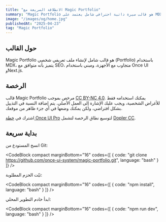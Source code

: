 ```yaml
---
title: "الانطلاقة السريعة مع Magic Portfolio"
summary: "Magic Portfolio هو قالب سيرة ذاتية احترافي شامل يعتمد على MDX، صديق لمحركات البحث، ومتجاوب بالكامل، مبني باستخدام Once UI وNext.js."
image: "/images/og/home.jpg"
publishedAt: "2025-04-23"
tag: "Magic Portfolio"
---
```


## حول القالب

Magic Portfolio هو قالب شامل لإنشاء ملف تعريفي شخصي (Portfolio) باستخدام MDX، يتميز بأنه متوافق مع SEO، متجاوب مع الأجهزة، ومبني باستخدام Once UI وNext.js.

## الرخصة

قالب Magic Portfolio مرخص بموجب [CC BY-NC 4.0](https://creativecommons.org/licenses/by-nc/4.0/). يمكنك استخدامه فقط للأغراض الشخصية، ويجب عليك الإشارة إلى العمل الأصلي. يتم إضافة النسبة في التذييل بشكل افتراضي، ولكن يمكنك وضعها في أي جزء ظاهر من موقعك.

اشترك في [خطة Once UI Pro](https://once-ui.com/pricing) لتوسيع نطاق الرخصة لتشمل [Dopler CC](https://once-ui.com/products/magic-portfolio).

## بداية سريعة

انسخ المستودع من Git:

<CodeBlock compact marginBottom="16" codes={[
  {
    code: "git clone https://github.com/once-ui-system/magic-portfolio.git",
    language: "bash"
  }
]} />

ثبّت الحزم المطلوبة:

<CodeBlock compact marginBottom="16" codes={[
  {
    code: "npm install",
    language: "bash"
  }
]} />

ابدأ خادم التطوير المحلي:

<CodeBlock compact marginBottom="16" codes={[
  {
    code: "npm run dev",
    language: "bash"
  }
]} />
